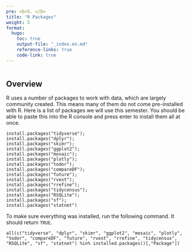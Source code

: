 ```yaml
---
pre: <b>5. </b>
title: "R Packages"
weight: 5
format:
  hugo:
    toc: true
    output-file: "_index.en.md"
    reference-links: true
    code-link: true
---
```


```r

```

## Overview

R uses a number of packages to work with data, which are largely community created. This means many of them do not come pre-installed with R. Here is a list of packages we will use this semester. You should be able to paste this into the R console and press enter to install them all at once.

```
install.packages("tidyverse");
install.packages("dplyr");
install.packages("skimr");
install.packages("ggplot2");
install.packages("mosaic");
install.packages("plotly");
install.packages("todor");
install.packages("compareDF");
install.packages("future");
install.packages("rvest");
install.packages("rrefine");
install.packages("tidycensus");
install.packages("RSQLite");
install.packages("sf");
install.packages("statnet")
```

To make sure everything was installed, run the following command. It should return `TRUE`.

```
all(c("tidyverse", "dplyr", "skimr", "ggplot2", "mosaic", "plotly", "todor", "compareDF", "future", "rvest", "rrefine", "tidycensus", "RSQLite", "sf", "statnet") %in% installed.packages()[,"Package"])
```